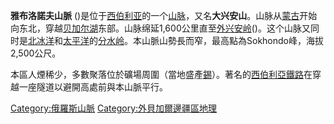 '''雅布洛諾夫山脈''' ('''{{lang-ru|Яблоновый хребет}}''')是位于[[西伯利亚|西伯利亚]]的一个[[山脉|山脉]]，又名'''大兴安山'''。山脉从[[蒙古|蒙古]]开始向东北，穿越[[贝加尔湖|贝加尔湖]]东部。山脉绵延1,600公里直至[[外兴安岭|外兴安岭]]({{lang-ru| Станово́й хребе́т}})。这个山脉又同时是[[北冰洋|北冰洋]]和[[太平洋|太平洋]]的[[分水岭|分水岭]]。本山脈山勢長而窄，最高點為Sokhondo峰，海拔2,500公尺。

本區人煙稀少，多數聚落位於礦場周圍（當地盛產[[錫|錫]]）。著名的[[西伯利亞鐵路|西伯利亞鐵路]]在穿越一座隧道以避開高處前與本山脈平行。

{{Russia-geo-stub}}

[[Category:俄羅斯山脈|Category:俄羅斯山脈]]
[[Category:外貝加爾邊疆區地理|Category:外貝加爾邊疆區地理]]